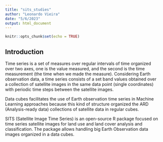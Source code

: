 ```yaml
---
title: "sits_studies"
author: "Leonardo Vieira"
date: "5/6/2023"
output: html_document
---
```


```r
knitr::opts_chunk$set(echo = TRUE)
```

## Introduction

Time series is a set of measures over regular intervals of time organized over two axes, one is the value measured, and the second is the time measurement (the time when we made the measure). Considering Earth observation data, a time series consists of a set band values obtained over a collection of satellite images in the same data point (single coordinates) with periodic time steps between the satellite images.

Data cubes facilitates the use of Earth observation time series in Machine Learning approaches because this kind of structure organized the ARD (Analysis-ready data) collections of satellite data in regular cubes.

SITS (Satellite Image Time Series) is an open-source R package focused on time series satellite images for land use and land cover analysis and classification. The package allows handling big Earth Observation data images organized in a data cubes. 




